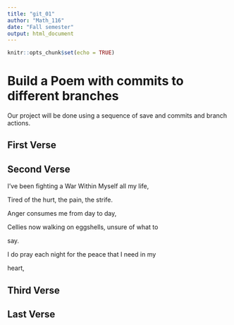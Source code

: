 ```yaml
---
title: "git_01"
author: "Math_116"
date: "Fall semester"
output: html_document
---
```


```r
knitr::opts_chunk$set(echo = TRUE)
```
# Build a Poem with commits to different branches
Our project will be done using a sequence of save and commits and branch actions.
<!-- Do not modify or change any text in "!--" bracketed areas such as this --- these are instructions to
you, if you change any of this the git program will notice it and compromise your git merging strategy !-->

## First Verse 
<!--Put the first five lines of a poem by Lewis Carrol in this section!-->

## Second Verse
<!--Put the first five lines of a poem by Robert Frost here!-->
I’ve been fighting a War Within Myself all my life,

Tired of the hurt, the pain, the strife.

Anger consumes me from day to day,

Cellies now walking on eggshells, unsure of what to

say.

I do pray each night for the peace that I need in my

heart,

## Third Verse
<!--Put the first two verses of The Walrus and the Carpenter here!-->

## Last Verse
<!--Put a short poem of your choice 8-20 lines,here!-->
